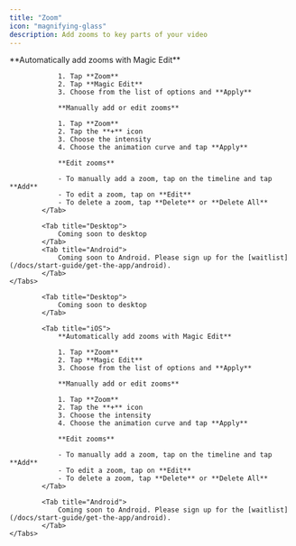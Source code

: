 ```yaml
---
title: "Zoom"
icon: "magnifying-glass"
description: Add zooms to key parts of your video
---
```


<div id="ios-tab">
        <Tabs>
            <Tab title="iOS">
                **Automatically add zooms with Magic Edit**

                1. Tap **Zoom**
                2. Tap **Magic Edit**
                3. Choose from the list of options and **Apply**

                **Manually add or edit zooms**

                1. Tap **Zoom**
                2. Tap the **+** icon
                3. Choose the intensity
                4. Choose the animation curve and tap **Apply**

                **Edit zooms**

                - To manually add a zoom, tap on the timeline and tap **Add**
                - To edit a zoom, tap on **Edit**
                - To delete a zoom, tap **Delete** or **Delete All**
            </Tab>

            <Tab title="Desktop">
                Coming soon to desktop
            </Tab>
            <Tab title="Android">
                Coming soon to Android. Please sign up for the [waitlist](/docs/start-guide/get-the-app/android).
            </Tab>
    </Tabs>
</div>

<div id="desktop-tab">
        <Tabs>

            <Tab title="Desktop">
                Coming soon to desktop
            </Tab>

            <Tab title="iOS">
                **Automatically add zooms with Magic Edit**

                1. Tap **Zoom**
                2. Tap **Magic Edit**
                3. Choose from the list of options and **Apply**

                **Manually add or edit zooms**

                1. Tap **Zoom**
                2. Tap the **+** icon
                3. Choose the intensity
                4. Choose the animation curve and tap **Apply**

                **Edit zooms**

                - To manually add a zoom, tap on the timeline and tap **Add**
                - To edit a zoom, tap on **Edit**
                - To delete a zoom, tap **Delete** or **Delete All**
            </Tab>

            <Tab title="Android">
                Coming soon to Android. Please sign up for the [waitlist](/docs/start-guide/get-the-app/android).
            </Tab>
    </Tabs>
</div>